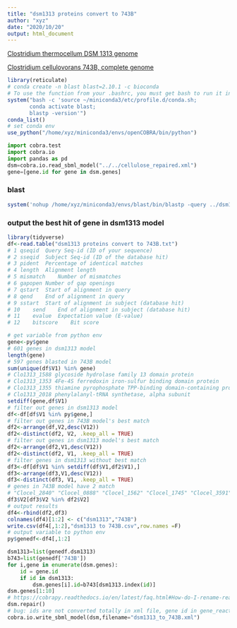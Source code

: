 ```yaml
---
title: "dsm1313 proteins convert to 743B"
author: "xyz"
date: "2020/10/20"
output: html_document
---
```



  [Clostridium thermocellum DSM 1313 genome](https://www.ncbi.nlm.nih.gov/nuccore/CP002416.1)  
  
  [Clostridium cellulovorans 743B, complete genome](https://www.ncbi.nlm.nih.gov/nuccore/CP002160)  

```r
library(reticulate)
# conda create -n blast blast=2.10.1 -c bioconda
# To use the function from your .bashrc, you must get bash to run it instead
system("bash -c 'source ~/miniconda3/etc/profile.d/conda.sh;
       conda activate blast;
       blastp -version'")
conda_list()
# set conda env
use_python("/home/xyz/miniconda3/envs/openCOBRA/bin/python")
```

```python
import cobra.test
import cobra.io
import pandas as pd
dsm=cobra.io.read_sbml_model("../../cellulose_repaired.xml")
gene=[gene.id for gene in dsm.genes]
```

### blast

```r
system('nohup /home/xyz/miniconda3/envs/blast/bin/blastp -query ../dsm1313.fasta -subject ../b743.fasta -outfmt 6 -out "dsm1313 proteins convert to 743B.txt" &>"dsm1313 proteins convert to 743B.log"')
```

### output the best hit of gene in dsm1313 model

```r
library(tidyverse)
df<-read.table("dsm1313 proteins convert to 743B.txt")
# 1	qseqid	Query Seq-id (ID of your sequence)
# 2	sseqid	Subject Seq-id (ID of the database hit)
# 3	pident	Percentage of identical matches
# 4	length	Alignment length
# 5	mismatch	Number of mismatches
# 6	gapopen	Number of gap openings
# 7	qstart	Start of alignment in query
# 8	qend	End of alignment in query
# 9	sstart	Start of alignment in subject (database hit)
# 10	send	End of alignment in subject (database hit)
# 11	evalue	Expectation value (E-value)
# 12	bitscore	Bit score

# get variable from python env
gene<-py$gene
# 601 genes in dsm1313 model
length(gene)
# 597 genes blasted in 743B model
sum(unique(df$V1) %in% gene)
# Clo1313_1588 glycoside hydrolase family 13 domain protein
# Clo1313_1353 4Fe-4S ferredoxin iron-sulfur binding domain protein
# Clo1313_1355 thiamine pyrophosphate TPP-binding domain-containing protein
# Clo1313_2018 phenylalanyl-tRNA synthetase, alpha subunit
setdiff(gene,df$V1)
# filter out genes in dsm1313 model
df<-df[df$V1 %in% py$gene,]
# filter out genes in 743B model's best match
df2<-arrange(df,V2,desc(V12))
df2<-distinct(df2, V2, .keep_all = TRUE)
# filter out genes in dsm1313 model's best match
df2<-arrange(df2,V1,desc(V12))
df2<-distinct(df2, V1, .keep_all = TRUE)
# filter genes in dsm1313 without best match
df3<-df[df$V1 %in% setdiff(df$V1,df2$V1),]
df3<-arrange(df3,V1,desc(V12))
df3<-distinct(df3, V1, .keep_all = TRUE)
# genes in 743B model have 2 match
# "Clocel_2840" "Clocel_0888" "Clocel_1562" "Clocel_1745" "Clocel_3591"
df3$V2[df3$V2 %in% df2$V2]
# output results
df4<-rbind(df2,df3)
colnames(df4)[1:2] <- c("dsm1313","743B")
write.csv(df4[,1:2],"dsm1313 to 743B.csv",row.names =F)
# output variable to python env
py$genedf<-df4[,1:2]
```

```python
dsm1313=list(genedf.dsm1313)
b743=list(genedf['743B'])
for i,gene in enumerate(dsm.genes):
    id = gene.id
    if id in dsm1313:
        dsm.genes[i].id=b743[dsm1313.index(id)]
dsm.genes[1:10]
# https://cobrapy.readthedocs.io/en/latest/faq.html#How-do-I-rename-reactions-or-metabolites?
dsm.repair()
# bug: ids are not converted totally in xml file, gene id in gene_reaction_rule is not converted
cobra.io.write_sbml_model(dsm,filename="dsm1313_to_743B.xml")
```





